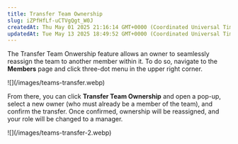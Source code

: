 ```yaml
---
title: Transfer Team Ownership
slug: iZPfHfLf-uCTVgQgt_W0J
createdAt: Thu May 01 2025 21:16:14 GMT+0000 (Coordinated Universal Time)
updatedAt: Tue May 13 2025 18:49:52 GMT+0000 (Coordinated Universal Time)
---
```


The Transfer Team Onwership feature allows an owner to seamlessly reassign the team to another member within it. To do so, navigate to the **Members** page and click three-dot menu in the upper right corner.

<Frame caption="Three-dot menu">
![](/images/teams-transfer.webp)
</Frame>

From there, you can click **Transfer Team Ownership** and open a pop-up, select a new owner (who must already be a member of the team), and confirm the transfer. Once confirmed, ownership will be reassigned, and your role will be changed to a manager.

<Frame caption="Transfer Team Ownership pop-up">
![](/images/teams-transfer-2.webp)
</Frame>



